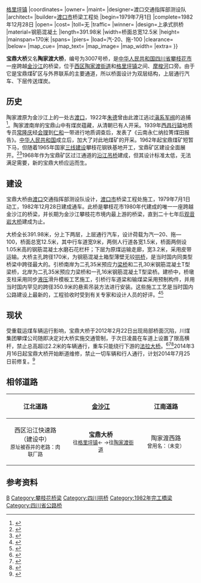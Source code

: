 {{about|四川省攀枝花市的一座跨江大桥|攀枝花市一座同名的顺江大桥|丽攀高速公路|重庆市垫江县高安镇的一座同名桥梁|宝鼎大桥 (高安)}}
{{Infobox Bridge
|bridge_name=宝鼎大桥
|also_known_as=陶家渡大桥
|image=Baoding Bridge.jpg
|caption=
|carries=陶家渡西路
|crosses=[[金沙江|金沙江]]、[[丽攀高速公路|丽攀高速公路]]
|locale={{CHN}}[[四川省|四川省]][[攀枝花市|攀枝花市]][[西区_(攀枝花市)|西区]]<br />[[陶家渡街道|陶家渡街道]]{{.w}}[[格里坪镇|格里坪镇]]
|coordinates={{coord|26.59653|N|101.57105|E|region:CN-51_type:landmark|display=inline,title}}
|owner=
|maint=
|designer=渡口交通指挥部测设队
|architect=
|builder=[[渡口市|渡口市]]桥梁工程处
|begin=1979年7月1日
|complete=1982年12月28日
|open=
|cost=
|toll=无
|traffic=
|winner=
|design=上承式拱桥
|material=钢筋混凝土
|length=391.98米
|width=桥面总宽12.5米
|height=
|mainspan=170米
|spans=
|piers=
|load=汽-20、拖-100
|clearance=
|below=
|map_cue=
|map_text=
|map_image=
|map_width= 
|extra={{Location map | China Sichuan | label= | label_size= | lat=26.59653 | long=101.57105 | position= | width=300 | float=center | caption= }}
}}

'''宝鼎大桥'''又名'''陶家渡大桥'''，编号为3007号桥，是[[中华人民共和国|中华人民共和国]][[四川省|四川省]][[攀枝花市|攀枝花市]]一座跨越[[金沙江|金沙江]]的桥梁，位于[[西区_(攀枝花市)|西区]][[陶家渡街道|陶家渡街道]]和[[格里坪镇|格里坪镇]]之间、[[摩梭河|摩梭河]]口旁。由于它是宝鼎煤矿区与外界联系的主要通道，所以桥面设计为双层结构，上层通行汽车、下层传送煤炭。

==历史==
陶家渡原为金沙江上的一处古[[碼頭|渡口]]，1922年[[朱德|朱德]]曾由此渡江逃过[[滇系军阀|滇系军阀]]的追捕<ref>{{cite web| title =老部长顾英奇走访陶家渡| publisher =攀枝花日报| date =2008年2月14日| url =http://pzhrb.newssc.org/html/2008-02/14/content_55765.htm| 5 =| deadurl =yes| archiveurl =https://web.archive.org/web/20160305023433/http://pzhrb.newssc.org/html/2008-02/14/content_55765.htm| archivedate =2016年3月5日| df =| access-date =2013年4月26日}}</ref>。陶家渡南岸的宝鼎山中有煤炭蕴藏，从清朝已有人开采。1939年[[西昌|西昌]][[行辕|行辕]]地质专员[[常隆庆|常隆庆]]经[[会理|会理]]到[[仁和|仁和]]一带进行地质调查后，发表了《云南永仁纳拉箐煤田报告》。[[中华人民共和国|中华人民共和国]]成立后，加大了对此地煤矿的开采。1962年起宝鼎煤矿短暂下马，但随着1965年国家[[三线建设|三线建设]]攀枝花钢铁基地开工，宝鼎矿区建设全面展开。<ref>{{cite web| title =宝鼎山与宝鼎矿| publisher =攀枝花日报| date =2007年11月27日| url =http://pzhrb.newssc.org/html/2007-11/27/content_17781.htm| 5 =| deadurl =yes| archiveurl =https://web.archive.org/web/20160305090635/http://pzhrb.newssc.org/html/2007-11/27/content_17781.htm| archivedate =2016年3月5日| df =| access-date =2013年4月26日}}</ref><ref>{{cite web|url=http://www.pzhcoal.com/showcmwy.asp?id=24|title=宝鼎之子|publisher=川煤集团攀煤公司|author=洪计懋、何青明|date=2011-11-10|6=|accessdate=2013-04-26|archive-date=2016-03-05|archive-url=https://web.archive.org/web/20160305094135/http://www.pzhcoal.com/showcmwy.asp?id=24|dead-url=no}}</ref>1968年作为宝鼎矿区过江通道的[[沿江吊桥|沿江吊桥]]建成，但其设计标准太低，无法满足需要，新的宝鼎大桥应运而生。

==建设==
宝鼎大桥由[[渡口市|渡口]]交通指挥部测设队设计，[[渡口市|渡口市]]桥梁工程处施工，1979年7月1日动工，1982年12月28日建成通车。此桥是攀枝花市1980年代建成的唯一一座跨越金沙江的桥梁，并长期为金沙江攀枝花市境内最上游的桥梁，直到二十七年后[[观音岩大桥|观音岩大桥]]建成为止。

大桥全长391.98米，分上下两层，上层通行汽车，设计荷载为汽—20、拖—100，桥面总宽12.5米，其中行车道宽9米，两侧人行道各宽1.5米，桥面两侧设1.05米高的钢筋混凝土水磨石花栏杆；下层为原煤运输走廊，宽3.2米，采用皮带运输。大桥主孔跨径170米，为钢筋混凝土箱型薄壁无铰[[拱桥|拱桥]]，是当时国内同类型桥梁中跨径最大的。引桥南岸为二孔35米预应力[[梁桥|梁桥]]和二孔30米钢筋混凝土T型梁桥，北岸为二孔35米预应力梁桥和一孔16米钢筋混凝土T型梁桥。建桥中，桥墩支柱采用同步[[液压|液压]]滑升模板工艺施工，引桥行车道梁和输煤梁采用预制构件，并用当时国内罕见的跨径350.9米的悬索吊装方法进行安装。这些施工工艺是当时国内公路建设上最新的，工程验收时受到有关专家和设计人员的好评。<ref>{{cite web | title = 攀枝花市志 第八篇 交通 第三章 桥梁和渡口 | publisher = www.panzhihua.gov.cn | date = 1994年7月 | url = http://www.panzhihua.gov.cn/zjpzh/pzhsz/dbpjt/891.shtml | 5 =  | deadurl = yes | archiveurl = https://web.archive.org/web/20140202114424/http://www.panzhihua.gov.cn/zjpzh/pzhsz/dbpjt/891.shtml | archivedate = 2014年2月2日 | df =  | access-date = 2013年4月26日 }}</ref><ref>{{cite web|url=http://www.chinahighway.com/news/2011/585512.php|title=瞧不尽攀枝花的桥|publisher=中国公路网|author=张世渝|date=2011-08-25|6=|access-date=2013-04-26|archive-url=https://web.archive.org/web/20140914135118/http://www.chinahighway.com/news/2011/585512.php|archive-date=2014-09-14|dead-url=yes}}</ref>

==现状==
受重载运煤车辆运行影响，宝鼎大桥于2012年2月22日出现局部桥面沉陷，川煤集团攀煤公司随即决定对大桥实施交通管制，于次日凌晨在车道上设置了限高横杆，禁止总高超过2.2米的车辆通行，重车只能绕行下游的[[法拉大桥|法拉大桥]]。<ref>{{cite web | title = 宝鼎大桥主跨局部下沉 现已实行限行措施 | publisher = 四川新闻网 | date = 2012年2月24日 | url = http://pzh.newssc.org/system/20120224/001466400.html | 5 =  | access-date = 2013-04-26 | archive-url = https://web.archive.org/web/20140407095717/http://pzh.newssc.org/system/20120224/001466400.html | archive-date = 2014-04-07 | dead-url = yes }}</ref><ref>{{cite web| title =宝鼎大桥隐患出现 限高通行| publisher =攀枝花日报| date =2012年2月28日| url =http://pzhrb.newssc.org/html/2012-02/28/content_1514916.htm| 5 =| deadurl =yes| archiveurl =https://web.archive.org/web/20140407095920/http://pzhrb.newssc.org/html/2012-02/28/content_1514916.htm| archivedate =2014年4月7日| df =| access-date =2013年4月26日}}</ref><ref>{{cite web | title = 宝鼎大桥现隐患 攀煤连夜护桥身 | publisher = 川煤集团攀煤公司 | date = 2012年2月27日 | url = http://www.pzhcoal.com/show.asp?id=2977 | 5 =  | accessdate = 2013年4月26日 | archive-date = 2014年4月7日 | archive-url = https://web.archive.org/web/20140407082603/http://www.pzhcoal.com/show.asp?id=2977 | dead-url = no }}</ref>2014年3月16日起宝鼎大桥开始断道维修，禁止一切车辆和行人通行，计划2014年7月25日前修复。<ref>{{cite web | title = 关于对宝鼎大桥（3007）进行加固修缮实行临时交通管制的通告 | publisher = 攀枝花日报 | date = 2014年3月16日 | url = http://pzhrb.newssc.org/html/2014-03/16/node_70.htm | 5 =  | deadurl = yes | archiveurl = https://web.archive.org/web/20140407095630/http://pzhrb.newssc.org/html/2014-03/16/node_70.htm | archivedate = 2014年4月7日 | df =  | access-date = 2014年4月5日 }}</ref>

== 相邻道路 ==
{| class="wikitable"
|-  
! 江北道路 !! [[金沙江|金沙江]] !! 江南道路
|-
| style="width:180px; text-align: center;" | 西区沿江快速路（建设中）<br /><small>原址被吞并的老路：肉联厂路</small>
| style="width:240px; text-align: center;" | '''宝鼎大桥'''<br /><small>　往[[格里坪镇|格里坪镇]]← →往[[陶家渡街道|陶家渡街道]]</small>
| style="width:180px; text-align: center;" | 陶家渡西路<br /><small>曾用名：（未变）</small>
|}

== 参考资料 ==
{{reflist}}

{{攀枝花市桥梁}}
{{Crossings navbox
|structure= [[长江桥隧列表|桥梁]]
|place= [[金沙江|金沙江]]
|bridge= 宝鼎大桥<br />（陶家渡大桥）
|bridge signs= 陶家渡西路<br>传送带
|upstream= [[丽攀高速公路庄上大桥|丽攀高速公路庄上大桥]]
|upstream signs= {{China Expwy Name|G4216}}
|downstream= [[观音岩引水工程陶家渡管桥|观音岩引水工程陶家渡管桥]]
|downstream signs= 供水管道
}}

[[Category:金沙江桥梁|B]]
[[Category:攀枝花桥梁|Category:攀枝花桥梁]]
[[Category:四川拱桥|Category:四川拱桥]]
[[Category:1982年完工橋梁|Category:1982年完工橋梁]]
[[Category:四川省公路桥|Category:四川省公路桥]]